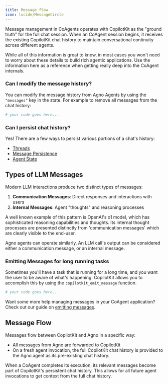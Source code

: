 ```yaml
---
title: Message flow
icon: lucide/MessageCircle
---
```


Message management in CoAgents operates with CopilotKit as the "ground truth" for the full chat session.
When an CoAgent session begins, it receives the existing CopilotKit chat history to maintain conversational
continuity across different agents.

<Callout>
  While all of this information is great to know, in most cases you won't need
  to worry about these details to build rich agentic applications. Use the
  information here as a reference when getting really deep into the CoAgent
  internals.
</Callout>

### Can I modify the message history?

You can modify the message history from Agno Agents by using the `"messages"` key in the state. For example to remove all messages from the chat history:

```python
# your code goes here...
```

### Can I persist chat history?

Yes! There are a few ways to persist various portions of a chat's history:

- [Threads](/agno/persistence/threads)
- [Message Persistence](/agno/persistence/message-persistence)
- [Agent State](/agno/persistence/loading-agent-state)

## Types of LLM Messages

Modern LLM interactions produce two distinct types of messages:

1. **Communication Messages**: Direct responses and interactions with users
2. **Internal Messages**: Agent "thoughts" and reasoning processes

A well known example of this pattern is OpenAI's o1 model, which has sophisticated reasoning capabilities and thoughts. Its internal
thought processes are presented distinctly from 'communication messages' which are clearly visible to the end-user.

Agno agents can operate similarly. An LLM call's output can be considered either a communication message, or an internal message.

### Emitting Messages for long running tasks

Sometimes you'll have a task that is running for a long time, and you want the user to be aware of what's happening.
CopilotKit allows you to accomplish this by using the `copilotkit_emit_message` function.

```python
# your code goes here...
```

Want some more help managing messages in your CoAgent application? Check out our guide on [emitting messages](/agno/advanced/emit-messages).

## Message Flow

Messages flow between CopilotKit and Agno in a specific way:

- All messages from Agno are forwarded to CopilotKit
- On a fresh agent invocation, the full CopilotKit chat history is provided to the Agno agent as its pre-existing chat history.

When a CoAgent completes its execution, its relevant messages become part of CopilotKit's persistent chat history. This allows for all future agent invocations to get context from the full chat history. 